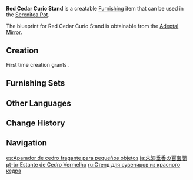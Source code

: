 {{Furnishing Infobox
|id             = 361207
|image          = Item Red Cedar Curio Stand.png
|category       = Large Furnishing
|subcategory    = Bookcase
|quality        = 3
|adeptal_energy = 60
|load           = 201
|reduced_load   = 151
|description    = An elegant red cedar bookshelf from Liyue that also has room for porcelain ornaments, hence its name, the "Curio Stand."<br />It is held that the people of Liyue value both porcelain and books, and will rue the loss of both equally.<br />However, the selection of such earthenware is also a rather particular art, and it might be best to ask a professional regarding the ideal places to put them &mdash; [[Ying'er]] from [[Scent of Spring]], for instance.
|mention        = Ying'er
|blueprint      = Adeptal Mirror
|adeptal mirror = 1
}}
'''Red Cedar Curio Stand''' is a creatable [[Furnishing]] item that can be used in the [[Serenitea Pot]].

The blueprint for Red Cedar Curio Stand is obtainable from the [[Adeptal Mirror]].

==Creation==
First time creation grants {{Item|Trust|24|x=60}}.
{{Recipe
|type = Creation
|time = 14h
|Fragrant Cedar Wood = 12
|Red Dye = 6
|sort = Fragrant Cedar Wood;Red Dye
}}

==Furnishing Sets==
{{Craft Usage}}

==Other Languages==
{{Other Languages
|default_hidden = 1
|en      = Red Cedar Curio Stand
|zhs     = 朱漆垂香木百宝阁
|zhs_rm  = Zhū Qī Chuíxiāng-mù Bǎi Bǎo Gé
|zht     = 朱漆垂香木百寶閣
|zht_rm  = Zhū Qī Chuíxiāng-mù Bǎi Bǎo Gé
|ja      = 朱漆垂香の百宝閣
|ja_rm   = Shuurushi Suikou no Hyakuhoukaku{{Assumed}}
|ko      = 붉은 수향나무 진열장
|ko_rm   = Bulgeun Suhyangnamu Jinyeoljang
|es      = Aparador de cedro fragante para pequeños objetos
|fr      = Présentoir à merveilles rouge en cèdre
|ru      = Стенд для сувениров из красного кедра
|th      = ชั้นไม้หอมโบราณสีแดง
|th_rm   = 
|vi      = Bách Bảo Các Thùy Hương Đỏ
|de      = Rot lackierter Kuriositätenständer aus Zedernholz
|id      = Rak Pajangan Merah dari Kayu Aras
|pt      = Estante de Cedro Vermelho
|tr      = Kırmızı Sedir Vitrin Takımı
|it      = Credenza in cedro rosso
}}

==Change History==
{{Change History|1.5}}

==Navigation==
{{Furnishing Navbox|interior}}

[[es:Aparador de cedro fragante para pequeños objetos]]
[[ja:朱漆垂香の百宝閣]]
[[pt-br:Estante de Cedro Vermelho]]
[[ru:Стенд для сувениров из красного кедра]]
